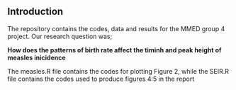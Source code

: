 
## Introduction

The repository contains the codes, data and results for the MMED group 4 project. Our research question was;

__How does the patterns of birth rate affect the timinh and peak height of measles inicidence__

The measles.R file contains the codes for plotting Figure 2, while the SEIR.R file contains the codes used to produce figures 4:5 in the report